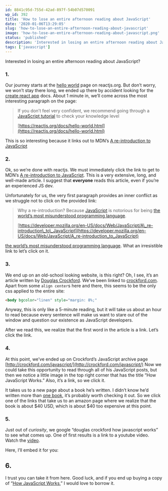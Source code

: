 ```yaml
---
id: 8841c95d-755d-42ad-897f-54b07d570091
wp_id: 392
title: 'How to lose an entire afternoon reading about JavaScript'
date: '2020-01-06T13:29:05'
slug: 'how-to-lose-an-entire-afternoon-reading-about-javascript'
image: 'how-to-lose-an-entire-afternoon-reading-about-javascript.png'
status: 'published'
description: 'Interested in losing an entire afternoon reading about JavaScript? 1. Our journey starts at the hello world page on reactjs.org. But don’t worry, we won’t stay there long, we ended up there by accident looking for the create react app docs. About 1 minute in, we’ll come across the most interesting paragraph on the page: \[…\]'
tags: ['javascript']
---
```


Interested in losing an entire afternoon reading about JavaScript?

### 1.

Our journey starts at the [hello world](https://reactjs.org/docs/hello-world.html) page on reactjs.org. But don’t worry, we won’t stay there long, we ended up there by accident looking for the [create react app](https://github.com/facebook/create-react-app) docs. About 1 minute in, we’ll come across the most interesting paragraph on the page:

> If you don’t feel very confident, we recommend going through a [JavaScript tutorial](https://developer.mozilla.org/en-US/docs/Web/JavaScript/A_re-introduction_to_JavaScript) to check your knowledge level
> 
> [https://reactjs.org/docs/hello-world.html](https://reactjs.org/docs/hello-world.html)

This is so interesting because it links out to MDN’s [A re-introduction to JavaScript](https://developer.mozilla.org/en-US/docs/Web/JavaScript/A_re-introduction_to_JavaScript)

### 2.

Ok, so we’re done with reactjs. We must immediately click the link to get to MDN’s [A re-introduction to JavaScript](https://developer.mozilla.org/en-US/docs/Web/JavaScript/A_re-introduction_to_JavaScript). This is a very extensive, long, and well-made article. I suggest that **everyone** reads this article, even if you’re an experienced JS dev.

Unfortunately for us, the very first paragraph provides an inner conflict as we struggle not to click on the provided link:  

> Why a re-introduction? Because [JavaScript](https://developer.mozilla.org/en-US/docs/Glossary/JavaScript) is notorious for being [the world’s most misunderstood programming language](http://crockford.com/javascript/javascript.html).
> 
> [https://developer.mozilla.org/en-US/docs/Web/JavaScript/A\_re-introduction\_to\_JavaScript](https://developer.mozilla.org/en-US/docs/Web/JavaScript/A_re-introduction_to_JavaScript)

[the world’s most misunderstood programming language](http://crockford.com/javascript/javascript.html). What an irresistible link to let’s click on it.

### 3.

We end up on an old-school looking website, is this right? Oh, I see, it’s an article written by [Douglas Crockford](mailto:douglas@crockford.com). We’ve been linked to [crockford.com](http://crockford.com/javascript/javascript.html). Apart from some `align center`s here and there, this seems to be the only css applied to the entire site:

```html
<body bgcolor="linen" style="margin: 8%;"
```

Anyway, this is only like a 5-minute reading, but it will take us about an hour to read because every sentence will make us want to stare out of the window and question our existence as JavaScript developers.

After we read this, we realize that the first word in the article is a link. Let’s click the link.

### 4.

At this point, we’ve ended up on Crockford’s JavaScript archive page [http://crockford.com/javascript/](http://crockford.com/javascript/) Now we could take this opportunity to read through all of his JavaScript posts, but then we notice a little image in the top right corner that has the title “How JavaScript Works.” Also, it’s a link, so we click it.

It takes us to a new page about a book he’s written. I didn’t know he’d written more than [one book](https://www.amazon.ca/JavaScript-Good-Parts-Douglas-Crockford/dp/0596517742), it’s probably worth checking it out. So we click one of the links that take us to an amazon page where we realize that the book is about $40 USD, which is about $40 too expensive at this point.

### 5.

Just out of _curiosity_, we google “douglas crockford how javascript works” to see what comes up. One of first results is a link to a youtube video. Watch the [video](https://www.youtube.com/watch?v=8oGCyfautKo).

Here, I’ll embed it for you:

## 6.

I trust you can take it from here. Good luck, and if you end up buying a copy of “[How JavaScript Works](https://www.amazon.com/dp/1949815005/wrrrldwideweb),” I would love to borrow it.